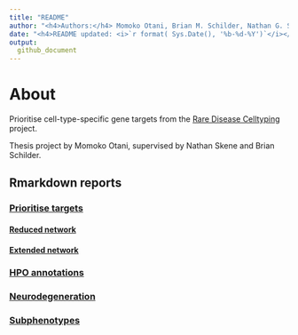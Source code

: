 ```yaml
---
title: "README"
author: "<h4>Authors:</h4> Momoko Otani, Brian M. Schilder, Nathan G. Skene"
date: "<h4>README updated: <i>`r format( Sys.Date(), '%b-%d-%Y')`</i></h4>"
output:
  github_document
---
```


# About

Prioritise cell-type-specific gene targets from
the [Rare Disease Celltyping](https://neurogenomics.github.io/rare_disease_celltyping_apps/home/)
project.

Thesis project by Momoko Otani, supervised by Nathan Skene and Brian Schilder.

## Rmarkdown reports

### [Prioritise targets](https://neurogenomics.github.io/RareDiseasePrioritisation/reports/prioritise_targets)
#### [Reduced network](https://neurogenomics.github.io/RareDiseasePrioritisation/reports/top_targets_network.html)
#### [Extended network](https://neurogenomics.github.io/RareDiseasePrioritisation/reports/all_targets_network.html)

### [HPO annotations](https://neurogenomics.github.io/RareDiseasePrioritisation/reports/HPO_annotations)
### [Neurodegeneration](https://neurogenomics.github.io/RareDiseasePrioritisation/reports/subphenotypes)
### [Subphenotypes](https://neurogenomics.github.io/RareDiseasePrioritisation/reports/subphenotypes)


